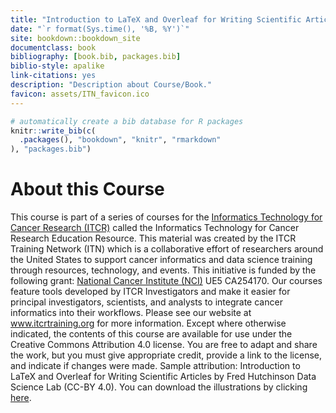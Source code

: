 ```yaml
---
title: "Introduction to LaTeX and Overleaf for Writing Scientific Articles"
date: "`r format(Sys.time(), '%B, %Y')`"
site: bookdown::bookdown_site
documentclass: book
bibliography: [book.bib, packages.bib]
biblio-style: apalike
link-citations: yes
description: "Description about Course/Book."
favicon: assets/ITN_favicon.ico
---
```



```r
# automatically create a bib database for R packages
knitr::write_bib(c(
  .packages(), "bookdown", "knitr", "rmarkdown"
), "packages.bib")
```

# About this Course {-}

This course is part of a series of courses for the [Informatics Technology for Cancer Research (ITCR)](https://itcr.cancer.gov/) called the Informatics Technology for Cancer Research Education Resource. This material was created by the ITCR Training Network (ITN)  which is a collaborative effort of researchers around the United States to support cancer informatics and data science training through resources, technology, and events. This initiative is funded by the following grant:  [National Cancer Institute (NCI)](https://www.cancer.gov/) UE5 CA254170. Our courses feature tools developed by ITCR Investigators and make it easier for principal investigators, scientists, and analysts to integrate cancer informatics into their workflows. Please see our website at [www.itcrtraining.org](www.itcrtraining.org) for more information. Except where otherwise indicated, the contents of this course are available for use under the Creative Commons Attribution 4.0 license. You are free to adapt and share the work, but you must give appropriate credit, provide a link to the license, and indicate if changes were made. Sample attribution: Introduction to LaTeX and Overleaf for Writing Scientific Articles by Fred Hutchinson Data Science Lab (CC-BY 4.0). You can download the illustrations by clicking [here](https://docs.google.com/presentation/d/1UgGtVn7RsqdQ4pJxDk_dueSyREHcH-uWTNAT27E2mG8/edit?usp=sharing).

